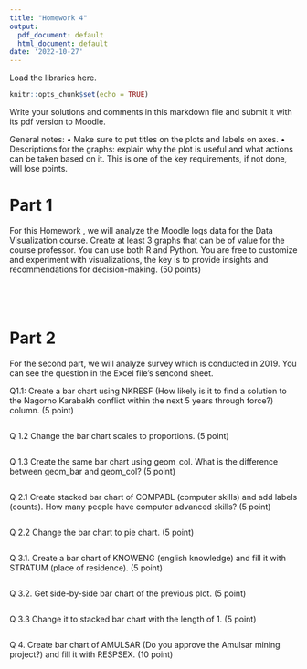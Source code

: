 ```yaml
---
title: "Homework 4"
output:
  pdf_document: default
  html_document: default
date: '2022-10-27'
---
```



Load the libraries here. 

```r
knitr::opts_chunk$set(echo = TRUE)
```



Write your solutions and comments in this markdown file and submit it with its pdf version to Moodle.

General notes:
• Make sure to put titles on the plots and labels on axes.
• Descriptions for the graphs: explain why the plot is useful and what actions can be taken based on it. This is one of the key requirements, if not done, will lose points.

# Part 1

For this Homework , we will analyze the Moodle logs data for the Data Visualization course. Create at least 3 graphs that can be of value for the course professor. You can use both R and Python. You are free to customize and experiment with visualizations, the key is to provide insights and recommendations for decision-making. (50 points)

```r

```

```r

```

```r

```

```r

```


# Part 2

For the second part, we will analyze survey which is conducted in 2019. You can see the question in the Excel file's sencond sheet.

Q1.1: Create a bar chart using NKRESF (How likely is it to find a solution to the Nagorno Karabakh conflict within the next 5 years through force?) column.  (5 point)

```r

```

Q 1.2 Change the bar chart scales to proportions. (5 point)

```r

```

Q 1.3 Create the same bar chart using geom_col. What is the difference between geom_bar and geom_col? (5 point)

```r

```

Q 2.1 Create stacked bar chart of COMPABL (computer skills) and add labels (counts). How many people have computer advanced skills? (5 point)

```r

```

Q 2.2 Change the bar chart to pie chart. (5 point)

```r

```

Q 3.1. Create a bar chart of KNOWENG (english knowledge) and fill it with STRATUM (place of residence). (5 point)

```r

```

Q 3.2. Get side-by-side bar chart of the previous plot. (5 point)

```r

```

Q 3.3 Change it to stacked bar chart with the length of 1. (5 point)

```r

```


Q 4. Create bar chart of AMULSAR (Do you approve the Amulsar mining project?) and fill it with RESPSEX. (10 point)

```r

```



